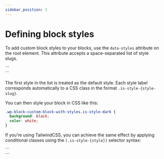 ```yaml
---
sidebar_position: 1
---
```



# Defining block styles

To add custom block styles to your blocks, use the `data-styles` attribute on the root element. This attribute accepts a space-separated list of style slugs.

<CodeExample filenmae="block-with-styles.html">
  ```
  <section data-styles="default dark"></section>
  ```
</CodeExample>

The first style in the list is treated as the default style. Each style label corresponds automatically to a CSS class in the format `.is-style-{style-slug}`.

You can then style your block in CSS like this:

```css
.wp-block-custom-block-with-styles.is-style-dark {
  background: black;
  color: white;
}
```

If you’re using TailwindCSS, you can achieve the same effect by applying conditional classes using the `[.is-style-{style}]` selector syntax:

<CodeExample filenmae="block-with-styles.html">
  ```
  <section
    data-styles="default dark"
    class="[.is-style-dark]:bg-black [.is-style-dark]:text-white"
  ></section>
  ```
</CodeExample>
